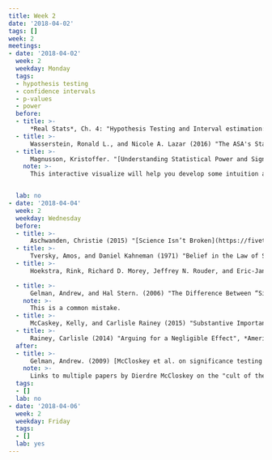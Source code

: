 ```yaml
---
title: Week 2
date: '2018-04-02'
tags: []
week: 2
meetings:
- date: '2018-04-02'
  week: 2
  weekday: Monday
  tags:
  - hypothesis testing
  - confidence intervals
  - p-values
  - power
  before:
  - title: >-
      *Real Stats*, Ch. 4: "Hypothesis Testing and Interval estimation: Answering Research Questions"
  - title: >-
      Wasserstein, Ronald L., and Nicole A. Lazar (2016) "The ASA's Statement on p-Values: Context, Process, and Purpose", *American Statistician* [DOI:10.1080/00031305.2016.1154108](https://doi.org/10.1080/00031305.2016.1154108)
  - title: >-
      Magnusson, Kristoffer. "[Understanding Statistical Power and Significance Testing an interactive visualization](http://rpsychologist.com/d3/NHST/)"
    note: >-
      This interactive visualize will help you develop some intuition about power and statistical significance.      


  lab: no
- date: '2018-04-04'
  week: 2
  weekday: Wednesday
  before:
  - title: >-
      Aschwanden, Christie (2015) "[Science Isn’t Broken](https://fivethirtyeight.com/features/science-isnt-broken/)", fivethirtyeight.com.
  - title: >-
      Tversky, Amos, and Daniel Kahneman (1971) "Belief in the Law of Small Numbers" *Psychological Bulletin* [DOI:10.1037/h0031322](https://dx.doi.org/10.1037/h0031322)
  - title: >-
      Hoekstra, Rink, Richard D. Morey, Jeffrey N. Rouder, and Eric-Jan Wagenmakers (2014) "Robust misinterpretation of confidence intervals" *Psychonomic Bulletin Review* [DOI:10.3758/s13423-013-0572-3](https://dx.doi.org/10.3758/s13423-013-0572-3)

  - title: >-
      Gelman, Andrew, and Hal Stern. (2006) "The Difference Between “Significant” and “Not Significant” is not Itself Statistically Significant", *American Statistician* [DOI:10.1198/000313006X152649](https://dx.doi.org/10.1198/000313006X152649)
    note: >-
      This is a common mistake.
  - title: >-
      McCaskey, Kelly, and Carlisle Rainey (2015) "Substantive Importance and the Veil of Statistical Significance", *Statistics, Politics, and Policy* [DOI:10.1515/spp-2015-0001](https://dx.doi.org/10.1515/spp-2015-0001)
  - title: >-
      Rainey, Carlisle (2014) "Arguing for a Negligible Effect", *American Journal of Political Science* [DOI:10.1111/ajps.12102](https://dx.doi.org/10.1111/ajps.12102) 
  after:
  - title: >-
      Gelman, Andrew. (2009) [McCloskey et al. on significance testing in economics](http://andrewgelman.com/2009/02/02/mccloskey_et_al/)
    note: >-
      Links to multiple papers by Dierdre McCloskey on the "cult of the p-value", statistical commentary.      
  tags:
  - []
  lab: no
- date: '2018-04-06'
  week: 2
  weekday: Friday
  tags:
  - []
  lab: yes
---
```


